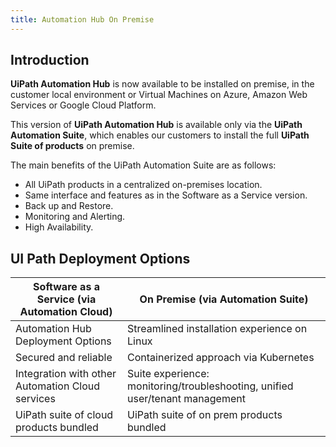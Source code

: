 ```yaml
---
title: Automation Hub On Premise
---
```


## Introduction
**UiPath Automation Hub** is now available to be installed on premise, in the customer local environment or Virtual Machines on Azure, Amazon Web Services or Google Cloud Platform​.

This version of **UiPath Automation Hub** is available only via the **UiPath Automation Suite**, which enables our customers to install the full **UiPath Suite of products** on premise.

The main benefits of the UiPath Automation Suite are as follows:

- All UiPath products in a centralized on-premises location.​
- Same interface and features as in the Software as a Service version.​
- Back up and Restore.
- Monitoring and Alerting.​
- High Availability.

## UI Path Deployment Options
| Software as a Service (via Automation Cloud) | On Premise (via Automation Suite) |
| --- | --- |
| Automation Hub Deployment Options | Streamlined installation experience on Linux |
| Secured and reliable​ | Containerized approach via Kubernetes​ |
| Integration with other Automation Cloud services​ | Suite experience: monitoring/troubleshooting, unified user/tenant management​ |
| UiPath suite of cloud products bundled | UiPath suite of on prem products bundled​ |